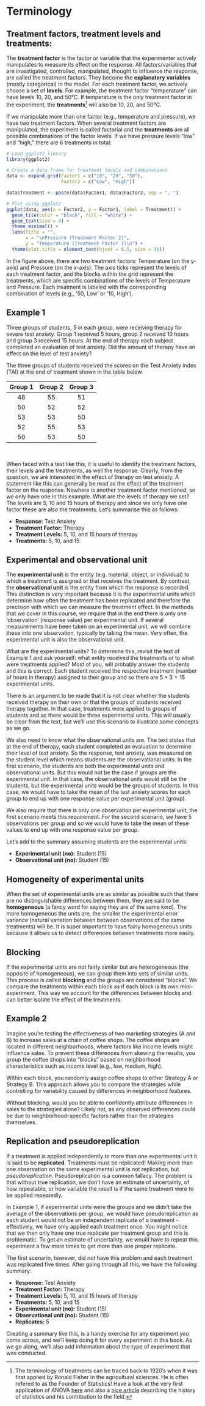 # Terminology

## **Treatment factors, treatment levels and treatments:** {.unnumbered}

The **treatment factor** is the factor or variable that the experimenter actively manipulates to measure its effect on the response. All factors/variables that are investigated, controlled, manipulated, thought to influence the response, are called the treatment factors. They become the **explanatory variables** (mostly categorical) in the model. For each treatment factor, we actively choose a set of **levels**. For example, the treatment factor "temperature" can have levels 10, 20, and 50°C. If temperature is the only treatment factor in the experiment, the **treatments**[^02_expdesign_term-1] will also be 10, 20, and 50°C.

[^02_expdesign_term-1]: The terminology of treatments can be traced back to 1920's when it was first applied by Ronald Fisher in the agricultural sciences. He is often refered to as the Founder of Statistics! Have a look at the very first application of ANOVA [here](https://www.cambridge.org/core/journals/journal-of-agricultural-science/article/abs/studies-in-crop-variation-i-an-examination-of-the-yield-of-dressed-grain-from-broadbalk/882CB236D1EC608B1A6C74CA96F82CC3) and also a [nice article](https://www.jstor.org/stable/2245989) describing the history of statistics and his contribution to the field.

If we manipulate more than one factor (e.g., temperature and pressure), we have two treatment factors. When several treatment factors are manipulated, the experiment is called factorial and the **treatments** are all possible combinations of the factor levels. If we have pressure levels "low" and "high," there are 6 treatments in total:

```r

# Load ggplot2 library
library(ggplot2)

# Create a data frame for treatment levels and combinations
data <- expand.grid(Factor1 = c("10", "20", "50"),
                    Factor2 = c("Low", "High"))

data$Treatment <- paste(data$Factor1, data$Factor2, sep = ", ")

# Plot using ggplot2
ggplot(data, aes(x = Factor2, y = Factor1, label = Treatment)) +
  geom_tile(color = "black", fill = "white") +
  geom_text(size = 4) +
  theme_minimal() +
  labs(title = "",
       x = "\nPressure (Treatment Factor 2)",
       y = "Temperature (Treatment Factor 1)\n") +
  theme(plot.title = element_text(hjust = 0.5, size = 16))


```

In the figure above, there are two treatment factors: Temperature (on the y-axis) and Pressure (on the x-axis). The axis ticks represent the levels of each treatment factor, and the blocks within the grid represent the treatments, which are specific combinations of the levels of Temperature and Pressure. Each treatment is labeled with the corresponding combination of levels (e.g., '50, Low' or '10, High').

::: {#warning-example1 .callout-warning icon="false"}
## Example 1

Three groups of students, 5 in each group, were receiving therapy for severe test anxiety. Group 1 received 5 hours, group 2 received 10 hours and group 3 received 15 hours. At the end of therapy each subject completed an evaluation of test anxiety. Did the amount of therapy have an effect on the level of test anxiety?

The three groups of students received the scores on the Test Anxiety index (TAI) at the end of treatment shown in the table below.

| Group 1 | Group 2 | Group 3 |
|:-------:|:-------:|:-------:|
|   48    |   55    |   51    |
|   50    |   52    |   52    |
|   53    |   53    |   50    |
|   52    |   55    |   53    |
|   50    |   53    |   50    |

\
:::

When faced with a text like this, it is useful to identify the treatment factors, their levels and the treatments, as well the response. Clearly, from the question, we are interested in the effect of therapy on test anxiety. A statement like this can generally be read as the effect of the treatment factor on the response. Nowhere is another treatment factor mentioned, so we only have one in this example. What are the levels of therapy we set? The levels are 5, 10 and 15 hours of therapy and since we only have one factor these are also the treatments. Let's summarise this as follows:

-   **Response:** Test Anxiety\
-   **Treatment Factor:** Therapy\
-   **Treatment Levels:** 5, 10, and 15 hours of therapy\
-   **Treatments:** 5, 10, and 15

## **Experimental and observational unit** {.unnumbered}

The **experimental unit** is the entity (e.g. material, object, or individual) to which a treatment is assigned or that receives the treatment. By contrast, the **observational unit** is the entity from which the response is recorded. This distinction is very important because it is the experimental units which determine how often the treatment has been replicated and therefore the precision with which we can measure the treatment effect. In the methods that we cover in this course, we require that in the end there is only one ‘observation’ (response value) per experimental unit. If several measurements have been taken on an experimental unit, we will combine these into one observation, typically by taking the mean. Very often, the experimental unit is also the observational unit.

What are the experimental units? To determine this, revisit the text of Example 1 and ask yourself: what entity received the treatments or to what were treatments applied? Most of you, will probably answer the students and this is correct. Each student received the respective treatment (number of hours in therapy) assigned to their group and so there are $5 \times 3 = 15$ experimental units.

There is an argument to be made that it is not clear whether the students received therapy on their own or that the groups of students received therapy together. In that case, treatments were applied to groups of students and so there would be three experimental units. This will usually be clear from the text, but we'll use this scenario to illustrate some concepts as we go.

We also need to know what the observational units are. The text states that at the end of therapy, each student completed an evaluation to determine their level of test anxiety. So the response, test anxiety, was measured on the student level which means students are the observational units. In the first scenario, the students are both the experimental units and observational units. But this would not be the case if groups are the experimental unit. In that case, the observational units would still be the students, but the experimental units would be the groups of students. In this case, we would have to take the mean of the test anxiety scores for each group to end up with one response value per experimental unit (group).

We also require that there is only one observation per experimental unit, the first scenario meets this requirement. For the second scenario, we have 5 observations per group and so we would have to take the mean of these values to end up with one response value per group.

Let's add to the summary assuming students are the experimental units:

-   **Experimental unit (no):** Student (15)\
-   **Observational unit (no):** Student (15)

## **Homogeneity of experimental units** {.unnumbered}

When the set of experimental units are as similar as possible such that there are no distinguishable differences between them, they are said to be **homogeneous** (a fancy word for saying they are of the same kind). The more homogeneous the units are, the smaller the experimental error variance (natural variation between between observations of the same treatments) will be. It is super important to have fairly homogeneous units because it allows us to detect differences between treatments more easily.

## **Blocking** {.unnumbered}

If the experimental units are not fairly similar but are heterogeneous (the opposite of homogeneous), we can group them into sets of similar units. This process is called **blocking** and the groups are considered "blocks". We compare the treatments within each block as if each block is its own mini-experiment. This way we account for the differences between blocks and can better isolate the effect of the treatments.

::: {.callout-warning icon="false"}
## Example 2

Imagine you’re testing the effectiveness of two marketing strategies (A and B) to increase sales at a chain of coffee shops. The coffee shops are located in different neighborhoods, where factors like income levels might influence sales. To prevent these differences from skewing the results, you group the coffee shops into "blocks" based on neighborhood characteristics such as income level (e.g., low, medium, high).

Within each block, you randomly assign coffee shops to either Strategy A or Strategy B. This approach allows you to compare the strategies while controlling for variability caused by differences in neighborhood features.

Without blocking, would you be able to confidently attribute differences in sales to the strategies alone? Likely not, as any observed differences could be due to neighborhood-specific factors rather than the strategies themselves.
:::

## **Replication and pseudoreplication** {.unnumbered}

If a treatment is applied independently to more than one experimental unit it is said to be **replicated**. Treatments must be replicated! Making more than one observation on the same experimental unit is not replication, but *pseudoreplication*. Pseudoreplication is a common fallacy. The problem is that without true replication, we don’t have an estimate of uncertainty, of how repeatable, or how variable the result is if the same treatment were to be applied repeatedly.

In Example 1, if experimental units were the groups and we didn't take the average of the observations per group, we would have pseudoreplication as each student would not be an independent replicate of a treatment - effectively, we have only applied each treatment once. You might notice that we then only have one true replicate per treatment group and this is problematic. To get an estimate of uncertainty, we would have to repeat this experiment a few more times to get more than one proper replicate.

The first scenario, however, did not have this problem and each treatment was replicated five times. After going through all this, we have the following summary:

-   **Response:** Test Anxiety\
-   **Treatment Factor:** Therapy\
-   **Treatment Levels:** 5, 10, and 15 hours of therapy\
-   **Treatments:** 5, 10, and 15\
-   **Experimental unit (no):** Student (15)\
-   **Observational unit (no):** Student (15)\
-   **Replicates:** 5

::: callout-tip
Creating a summary like this, is a handy exercise for any experiment you come across, and we’ll keep doing it for every experiment in this book. As we go along, we’ll also add information about the type of experiment that was conducted.
:::
